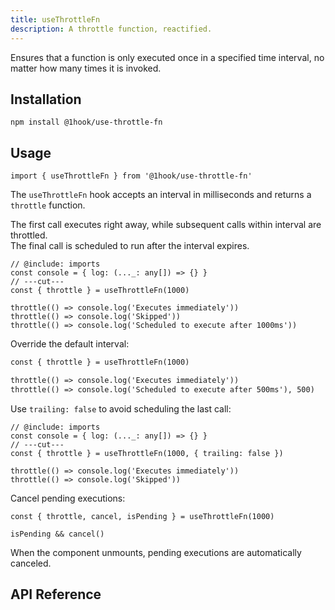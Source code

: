 ```yaml
---
title: useThrottleFn
description: A throttle function, reactified.
---
```


Ensures that a function is only executed once in a specified time interval, no matter how many times it is invoked.

## Installation

```package-install
npm install @1hook/use-throttle-fn
```

## Usage

```tsx twoslash include imports
import { useThrottleFn } from '@1hook/use-throttle-fn'
```

The `useThrottleFn` hook accepts an interval in milliseconds and returns a `throttle` function.

The first call executes right away, while subsequent calls within interval are throttled. \
The final call is scheduled to run after the interval expires.

```tsx twoslash
// @include: imports
const console = { log: (..._: any[]) => {} }
// ---cut---
const { throttle } = useThrottleFn(1000)

throttle(() => console.log('Executes immediately'))
throttle(() => console.log('Skipped'))
throttle(() => console.log('Scheduled to execute after 1000ms'))
```

Override the default interval:

```diff lang='tsx'
const { throttle } = useThrottleFn(1000)

throttle(() => console.log('Executes immediately'))
throttle(() => console.log('Scheduled to execute after 500ms'), 500)
```

Use `trailing: false` to avoid scheduling the last call:

```tsx twoslash
// @include: imports
const console = { log: (..._: any[]) => {} }
// ---cut---
const { throttle } = useThrottleFn(1000, { trailing: false })

throttle(() => console.log('Executes immediately'))
throttle(() => console.log('Skipped'))
```

Cancel pending executions:

```tsx
const { throttle, cancel, isPending } = useThrottleFn(1000)

isPending && cancel()
```

When the component unmounts, pending executions are automatically canceled.

## API Reference

<AutoTypeTable
  name="UseThrottleFnOptions"
  description="The options of the useThrottleFn hook."
  path="packages/use-throttle-fn/src/index.ts"
/>

<AutoTypeTable
  name="UseThrottleFnReturn"
  description="The return value of the useThrottleFn hook."
  path="packages/use-throttle-fn/src/index.ts"
/>
